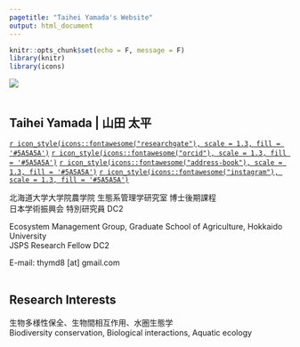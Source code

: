 ```yaml
---
pagetitle: "Taihei Yamada's Website"
output: html_document
---
```


```r
knitr::opts_chunk$set(echo = F, message = F)
library(knitr)
library(icons)
```

![](images/pink_salmon.JPG)
<br />
<br />

## Taihei Yamada | 山田 太平

[`r icon_style(icons::fontawesome("researchgate"), scale = 1.3, fill = '#5A5A5A')`](https://www.researchgate.net/profile/Taihei-Yamada-2) [`r icon_style(icons::fontawesome("orcid"), scale = 1.3, fill = '#5A5A5A')`](https://orcid.org/0000-0002-6120-7094) [`r icon_style(icons::fontawesome("address-book"), scale = 1.3, fill = '#5A5A5A')`](https://publons.com/researcher/3808885/taihei-yamada/) [`r icon_style(icons::fontawesome("instagram"), scale = 1.3, fill = '#5A5A5A')`](https://www.instagram.com/prbnmt/) 

北海道大学大学院農学院 生態系管理学研究室 博士後期課程
<br />
日本学術振興会 特別研究員 DC2

Ecosystem Management Group, Graduate School of Agriculture, Hokkaido University
<br />
JSPS Research Fellow DC2

E-mail: thymd8 [at] gmail.com
<br />
<br />

## Research Interests

生物多様性保全、生物間相互作用、水圏生態学
<br />
Biodiversity conservation, Biological interactions, Aquatic ecology
